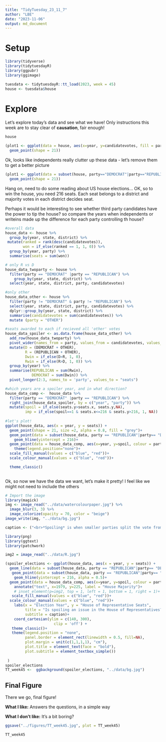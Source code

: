 ```yaml
---
title: "TidyTuesday_23_11_7"
author: "LBE"
date: "2023-11-06"
output: md_document
---
```


# Setup
```r
library(tidyverse)
library(tidytuesdayR)
library(ggpubr)
library(ggimage)

tuesdata <- tidytuesdayR::tt_load(2023, week = 45)
house <- tuesdata$house
```

# Explore

Let's explore today's data and see what we have! Only instructions this week are to stay clear of **causation**, fair enough!

```r
house

(plot1 <- ggplot(data = house, aes(x=year, y=candidatevotes, fill = party)) +
  geom_point(shape = 21))

```

Ok, looks like independents really clutter up these data - let's remove them to get a better picture

```r

(plot1 <- ggplot(data = subset(house, party=="DEMOCRAT"|party=="REPUBLICAN"), aes(x=year, y=candidatevotes, fill = party)) +
  geom_point(shape = 21))
```

Hang on, need to do some reading about US house elections... OK, so to win the house, you need 216 seats. Each seat belongs to a district and majority votes in each district decides seat.

Perhaps it would be interesting to see whether third party candidates have the power to tip the house? so compare the years when independents or writeins made up the difference for each party controlling th house?

```r
#overall data
house_data <- house %>% 
  group_by(year, state, district) %>% 
 mutate(ranked = rank(desc(candidatevotes)),
        won = if_else(ranked == 1, 1, 0)) %>%
  group_by(year, party) %>% 
  summarise(seats = sum(won)) 

# only R vs D
house_data_twoparty <- house %>% 
  filter(party == "DEMOCRAT" |party == "REPUBLICAN") %>% 
    group_by(year, state, district) %>% 
  select(year, state, district, party, candidatevotes)

#only other
house_data_other <- house %>% 
  filter(party != "DEMOCRAT" & party != "REPUBLICAN") %>% 
  select(year, state, district, party, candidatevotes) %>% 
  dplyr::group_by(year, state, district) %>% 
  summarise(candidatevotes = sum(candidatevotes)) %>% 
  mutate (party = "OTHER") 

#seats awarded to each if recieved all 'other' votes
house_data_spoiler <- as.data.frame(house_data_other) %>% 
  add_row(house_data_twoparty) %>%
  pivot_wider(names_from = party, values_from = candidatevotes, values_fn = sum, values_fill = 0) %>% 
  mutate(D = (DEMOCRAT + OTHER),
         R = (REPUBLICAN + OTHER),
         Dwin = if_else(D>R, 1, 0),
         Rwin = if_else(R>D, 1, 0)) %>% 
  group_by(year) %>% 
  summarise(REPUBLICAN = sum(Rwin),
            DEMOCRAT = sum(Dwin)) %>% 
  pivot_longer(2:3, names_to = 'party', values_to = "seats")

#which years are a spoiler year, and in what direction?  
house_data_comp <-  house_data %>% 
  filter(party == "DEMOCRAT" |party == "REPUBLICAN") %>% 
  right_join(house_data_spoiler, by = c("year", "party")) %>% 
  mutate(spoil = if_else(seats.y>seats.x, seats.y,NA),
         imp = if_else(spoil==1 & seats.x<=216 & seats.y>216, 1, NA)) 
  
#let's plot!
ggplot(house_data, aes(x = year, y = seats)) +
  geom_point(shape = 21, size =2, alpha = 0.8, fill = "grey")+
  geom_point(data = subset(house_data, party == "REPUBLICAN"|party== "DEMOCRAT"), aes(x=year, y=seats, fill = party), shape = 21, size =2)+
    geom_hline(yintercept = 216)+
  geom_point(data = house_data_comp, aes(x=year, y=spoil, colour = party), shape =8)+
    theme(legend.position="none")+
  scale_fill_manual(values = c("blue", "red"))+
  scale_colour_manual(values = c("blue", "red"))+

  theme_classic()
      
```

Ok, so now we have the data we want, let's make it pretty! I feel like we might not need to include the others

``` r

# Import the image
library(magick)
img <- image_read("../data/watercolourpaper.jpg") %>% 
  image_blur(3, 3) %>%
  image_colorize(opacity = 70, color = "beige")
image_write(img, "../data/bg.jpg")

caption <- ("<br>*Spoiling* is when smaller parties split the vote from the two dominant parties.<br> <br>Here we look at the *unlikely* scenario that each party recieved **ALL** of the votes cast for parties other than the <span style = 'color:blue;'>**Democrats**</span> or <span style = 'color:red;'>**Republicans**</span>, and whether that would have an influence on who controls the House of Representatives. <br> <br> There has been **19 elections** since 1976 where spoiler votes would have changed the number of seats awarded to each party (imaginary seats marked with **'*'**), but in **no case was this enough to change which party control the house**<br>")

library(png)
library(ggtext)
library(patchwork)

img2 = image_read("../data/R.jpg")

(spoiler_elections <- ggplot(house_data, aes(x = year, y = seats)) +
  geom_line(data = subset(house_data, party == "REPUBLICAN"|party== "DEMOCRAT"), aes(x=year, y=seats, colour = party), alpha = 0.3, size = 1 )+
   geom_point(data = subset(house_data, party == "REPUBLICAN"|party== "DEMOCRAT"), aes(x=year, y=seats, fill = party), shape = 21, linewidth =1, alpha = 0.7)+
    geom_hline(yintercept = 216, alpha = 0.5)+
  geom_point(data = house_data_comp, aes(x=year, y=spoil, colour = party), shape =8)+
    annotate("text", x=1979, y=225, label = "House Majority")+
    # inset_element(p=img2, top = 1, left = 1, bottom = 1, right = 1)+
   scale_fill_manual(values = c("blue", "red"))+
  scale_colour_manual(values = c("blue", "red"))+
    labs(x = "Election Year", y = "House of Representative Seats",
         title = "Is spoiling an issue in the House of Representatives?",
         subtitle = caption)+
    coord_cartesian(ylim = c(140, 300), 
                      clip = 'off') +
   theme_classic()+
   theme(legend.position = "none",
         panel.border = element_rect(linewidth = 0.5, fill=NA),
         plot.margin = unit(c(1,1,1,1), "cm"),
         plot.title = element_text(face = "bold"),
         plot.subtitle = element_textbox_simple())
     
 )
spoiler_elections
TT_week45 <-  ggbackground(spoiler_elections, "../data/bg.jpg")
```
## Final Figure
There we go, final figure!  

**What I like:** Answers the questions, in a simple way  

**What I don't like:** It's a bit boring?  

``` r
ggsave("../figures/TT_week45.jpg", plot = TT_week45)

TT_week45

```
